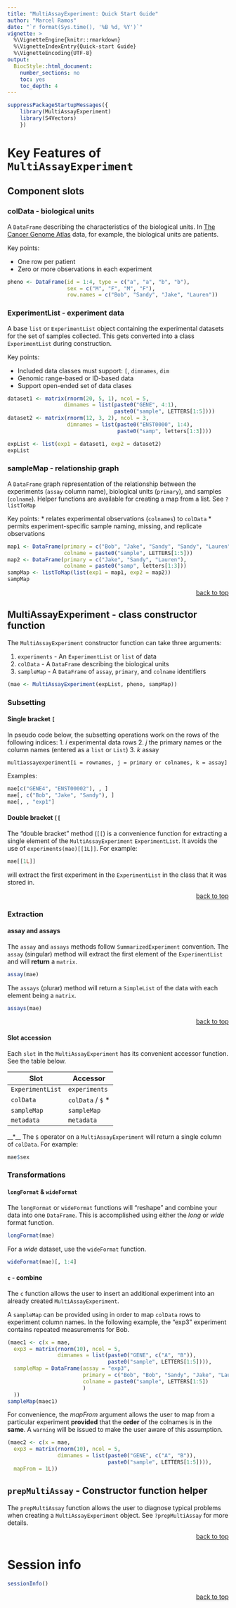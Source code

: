 ```yaml
---
title: "MultiAssayExperiment: Quick Start Guide"
author: "Marcel Ramos"
date: "`r format(Sys.time(), '%B %d, %Y')`"
vignette: >
  %\VignetteEngine{knitr::rmarkdown}
  %\VignetteIndexEntry{Quick-start Guide}
  %\VignetteEncoding{UTF-8}
output:
  BiocStyle::html_document:
    number_sections: no
    toc: yes
    toc_depth: 4
---
```


```r
suppressPackageStartupMessages({
    library(MultiAssayExperiment)
    library(S4Vectors)
    })
```

# Key Features of `MultiAssayExperiment`

## Component slots

### colData - biological units

A `DataFrame` describing the characteristics of the biological units. In
[The Cancer Genome Atlas][] data, for example, the biological units are patients.

Key points: 

* One row per patient
* Zero or more observations in each experiment

```r
pheno <- DataFrame(id = 1:4, type = c("a", "a", "b", "b"),
                   sex = c("M", "F", "M", "F"),
                   row.names = c("Bob", "Sandy", "Jake", "Lauren"))
```

### ExperimentList - experiment data

A base `list` or `ExperimentList` object containing the experimental datasets
for the set of samples collected. This gets converted into a class
`ExperimentList` during construction.

Key points:

* Included data classes must support: `[`, `dimnames`, `dim`
* Genomic range-based or ID-based data
* Support open-ended set of data clases

```r
dataset1 <- matrix(rnorm(20, 5, 1), ncol = 5,
                  dimnames = list(paste0("GENE", 4:1),
                                  paste0("sample", LETTERS[1:5])))
dataset2 <- matrix(rnorm(12, 3, 2), ncol = 3,
                   dimnames = list(paste0("ENST0000", 1:4),
                                   paste0("samp", letters[1:3])))

expList <- list(exp1 = dataset1, exp2 = dataset2)
expList
```

### sampleMap - relationship graph

A `DataFrame` graph representation of the relationship between the experiments
(`assay` column name), biological units (`primary`), and samples (`colname`).
Helper functions are available for creating a map from a list. See `?listToMap`

Key points:
* relates experimental observations (`colnames`) to `colData`
* permits experiment-specific sample naming, missing, and replicate observations

```r
map1 <- DataFrame(primary = c("Bob", "Jake", "Sandy", "Sandy", "Lauren"),
                  colname = paste0("sample", LETTERS[1:5]))
map2 <- DataFrame(primary = c("Jake", "Sandy", "Lauren"),
                  colname = paste0("samp", letters[1:3]))
sampMap <- listToMap(list(exp1 = map1, exp2 = map2))
sampMap
```

<p style="text-align: right;"> <a href="#header">back to top</a> </p>

## MultiAssayExperiment - class constructor function

The `MultiAssayExperiment` constructor function can take three arguments:

1. `experiments` - An `ExperimentList` or `list` of data
2. `colData` - A `DataFrame` describing the biological units
3. `sampleMap` - A `DataFrame` of `assay`, `primary`, and `colname` identifiers

```r
(mae <- MultiAssayExperiment(expList, pheno, sampMap))
```

### Subsetting

#### Single bracket `[`

In pseudo code below, the subsetting operations work on the rows of the following indices:
1. _i_ experimental data rows
2. _j_ the primary names or the column names (entered as a `list` or `List`)
3. _k_ assay

```
multiassayexperiment[i = rownames, j = primary or colnames, k = assay]
```

Examples:

```r
mae[c("GENE4", "ENST00002"), , ]
mae[, c("Bob", "Jake", "Sandy"), ]
mae[, , "exp1"]
```


#### Double bracket `[[`

The "double bracket" method (`[[`) is a convenience function for extracting
a single element of the `MultiAssayExperiment` `ExperimentList`. It avoids
the use of `experiments(mae)[[1L]]`. For example:

```r
mae[[1L]]
```

will extract the first experiment in the `ExperimentList` in the class that
it was stored in. 

<p style="text-align: right;"> <a href="#header">back to top</a> </p>

### Extraction

#### assay and assays

The `assay` and `assays` methods follow `SummarizedExperiment` convention.
The `assay` (singular) method will extract the first element of the
`ExperimentList` and will __return__ a `matrix`. 

```r
assay(mae)
```

The `assays` (plurar) method will return a `SimpleList` of the data with each
element being a `matrix`.

```r
assays(mae)
```

<p style="text-align: right;"> <a href="#header">back to top</a> </p>

#### Slot accession

Each `slot` in the `MultiAssayExperiment` has its convenient accessor function.
See the table below. 

| Slot | Accessor |
|------|----------|
| `ExperimentList` | `experiments`|
| `colData` | `colData` / `$` * |
| `sampleMap` | `sampleMap` |
| `metadata` | `metadata` |

__*__ The `$` operator on a `MultiAssayExperiment` will return a single
column of `colData`. For example:

```r
mae$sex
```

### Transformations 

#### `longFormat` & `wideFormat`

The `longFormat` or `wideFormat` functions will "reshape" and combine your data
into one `DataFrame`. This is accomplished using either the _long_ or _wide_
format function.

```r
longFormat(mae)
```

For a _wide_ dataset, use the `wideFormat` function.

```r
wideFormat(mae)[, 1:4]
```

#### `c` - combine

The `c` function allows the user to insert an additional experiment into an
already created `MultiAssayExperiment`.

A `sampleMap` can be provided using in order to map `colData` rows to experiment
column names. In the following example, the "exp3" experiment contains repeated
measurements for Bob.

```r
(maec1 <- c(x = mae,
  exp3 = matrix(rnorm(10), ncol = 5,
                dimnames = list(paste0("GENE", c("A", "B")),
                                paste0("sample", LETTERS[1:5]))),
  sampleMap = DataFrame(assay = "exp3",
                        primary = c("Bob", "Bob", "Sandy", "Jake", "Lauren"),
                        colname = paste0("sample", LETTERS[1:5])
                        )
  ))
sampleMap(maec1)
```

For convenience, the _mapFrom_ argument allows the user to map from a particular
experiment **provided** that the **order** of the colnames is in the **same**.
A `warning` will be issued to make the user aware of this assumption.

```r
(maec2 <- c(x = mae,
  exp3 = matrix(rnorm(10), ncol = 5,
                dimnames = list(paste0("GENE", c("A", "B")),
                                paste0("sample", LETTERS[1:5]))),
  mapFrom = 1L))
```

## `prepMultiAssay` - Constructor function helper

The `prepMultiAssay` function allows the user to diagnose typical problems
when creating a `MultiAssayExperiment` object. See `?prepMultiAssay` for more
details.

<p style="text-align: right;"> <a href="#header">back to top</a> </p>

# Session info

```r
sessionInfo()
```

<p style="text-align: right;"> <a href="#header">back to top</a> </p>

[The Cancer Genome Atlas]: https://cancergenome.nih.gov/
